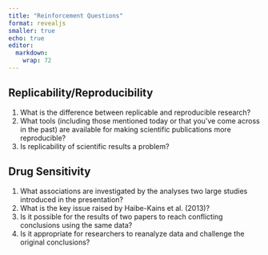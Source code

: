 ```yaml
---
title: "Reinforcement Questions"
format: revealjs
smaller: true
echo: true
editor: 
  markdown: 
    wrap: 72
---
```


## Replicability/Reproducibility

1.  What is the difference between replicable and reproducible research?
2.  What tools (including those mentioned today or that you’ve come
    across in the past) are available for making scientific publications
    more reproducible?
3.  Is replicability of scientific results a problem?

## Drug Sensitivity

1.  What associations are investigated by the analyses two large studies
    introduced in the presentation?
2.  What is the key issue raised by Haibe-Kains et al. (2013)?
3.  Is it possible for the results of two papers to reach conflicting
    conclusions using the same data?
4.  Is it appropriate for researchers to reanalyze data and challenge
    the original conclusions?
